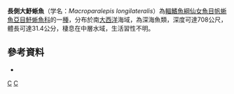 {{Speciesbox 
| taxon = Macroparalepis longilateralis
| status = NE
| status_system = IUCN3.1
| authority = [[Post|Post]], 1973
| synonyms =  
|}}

'''長側大魣蜥魚'''（学名：''Macroparalepis longilateralis''）為[[輻鰭魚綱|輻鰭魚綱]][[仙女魚目|仙女魚目]][[帆蜥魚亞目|帆蜥魚亞目]][[魣蜥魚科|魣蜥魚科]]的一[[種|種]]，分布於南[[大西洋|大西洋]]海域，為深海魚類，深度可達708公尺，體長可達31.4公分，棲息在中層水域，生活習性不明。

==參考資料==
*{{FishBase_species|genus=Macroparalepis|species=longilateralis|year=2016|month=7}}

{{Taxonbar|from=Q4998423}}

[[Category:大魣蜥魚屬|C]]
[[Category:1973年描述的鱼类|C]]